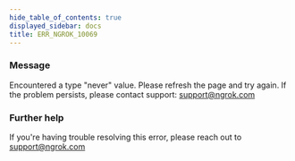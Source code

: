 ```yaml
---
hide_table_of_contents: true
displayed_sidebar: docs
title: ERR_NGROK_10069
---
```


### Message

Encountered a type "never" value. Please refresh the page and try again. If the problem persists, please contact support: support@ngrok.com

<ErrorDetails />

### Further help

If you're having trouble resolving this error, please reach out to [support@ngrok.com](mailto:support@ngrok.com?subject=Help%20with%20ERR_NGROK_10069)
